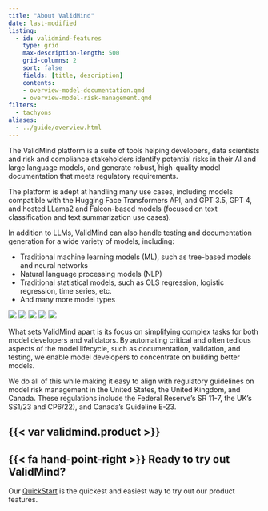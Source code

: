 ```yaml
---
title: "About ValidMind"
date: last-modified
listing:
  - id: validmind-features
    type: grid
    max-description-length: 500
    grid-columns: 2
    sort: false
    fields: [title, description]
    contents:
    - overview-model-documentation.qmd
    - overview-model-risk-management.qmd
filters:
  - tachyons
aliases:
  - ../guide/overview.html
---
```


<!---
Automated Model Testing & Documentation 
dev framework & documentation engine to automate the documentation of models (traditional statistical, legacy, AI/ML and LLMs) according to regulatory/compliance standards 

Model Risk Governance Management
Content & Workflow management to track models and manage risks, governance, and compliance across the enterprise

## Automated model testing & documentation details 
### Overview & updated graphic
### Docs-as-code
### Extensible by design
### Closed beta: LLM testing & documentation

## Model Risk & Governance Management Details
### Overview & graphics
### Architecture overview & repeat of illustration from main overview
### MRM workflow & lifecycle management
### Model risk & findings management
### Reporting

## Mini product tour
### Model inventory
### Documentation & validation engine
### Online UI editor
### Collaboration features
### Template management
### API-based connectivity
--->

:::: {.flex .flex-wrap .justify-around}

::: {.w-60-ns}

The ValidMind platform is a suite of tools helping developers, data scientists and risk and compliance stakeholders identify potential risks in their AI and large language models, and generate robust, high-quality model documentation that meets regulatory requirements. 

The platform is adept at handling many use cases, including models compatible with the Hugging Face Transformers API, and GPT 3.5, GPT 4, and hosted LLama2 and Falcon-based models (focused on text classification and text summarization use cases).

In addition to LLMs, ValidMind can also handle testing and documentation generation for a wide variety of models, including:

- Traditional machine learning models (ML), such as tree-based models and neural networks
- Natural language processing models (NLP)
- Traditional statistical models, such as OLS regression, logistic regression, time series, etc.
- And many more model types

:::

::: {.w-40-ns}

<!-- Using the variable in alt text messes up the image display  -->

::: {.image-container}
![](/assets/img/admin-diagram.png)
![](/assets/img/developer-diagram.png)
![](/assets/img/validator-diagram.png)
![](/assets/img/admin-diagram.png)
![](/assets/img/developer-diagram.png)
:::

:::

::::

What sets ValidMind apart is its focus on simplifying complex tasks for both model developers and validators. By automating critical and often tedious aspects of the model lifecycle, such as documentation, validation, and testing, we enable model developers to concentrate on building better models. 

We do all of this while making it easy to align with regulatory guidelines on model risk management in the United States, the United Kingdom, and Canada. These regulations include the Federal Reserve's SR 11-7, the UK's SS1/23 and CP6/22), and Canada's Guideline E-23.

## {{< var validmind.product >}}

:::{#validmind-features}
:::

::: {.prereq}

## {{< fa hand-point-right >}} Ready to try out ValidMind?

Our [QuickStart](/get-started/quickstart.qmd) is the quickest and easiest way to try out our product features.

:::

<!-- ::: {.callout title="Ready to try out ValidMind?"}
Our [QuickStart](/get-started/quickstart.qmd) is the quickest and easiest way to try out our product features.
::: -->


